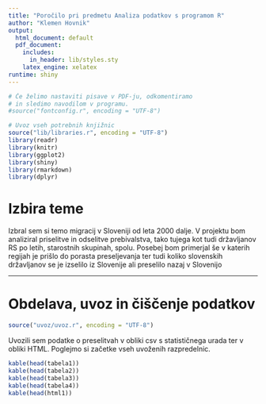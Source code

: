 ```yaml
---
title: "Poročilo pri predmetu Analiza podatkov s programom R"
author: "Klemen Hovnik"
output:
  html_document: default
  pdf_document:
    includes:
      in_header: lib/styles.sty
    latex_engine: xelatex
runtime: shiny
---
```


```r
# Če želimo nastaviti pisave v PDF-ju, odkomentiramo
# in sledimo navodilom v programu.
#source("fontconfig.r", encoding = "UTF-8")

# Uvoz vseh potrebnih knjižnic
source("lib/libraries.r", encoding = "UTF-8")
library(readr)
library(knitr)
library(ggplot2)
library(shiny)
library(rmarkdown)
library(dplyr) 
```
# Izbira teme

Izbral sem si temo migracij v Sloveniji od leta 2000 dalje.  V projektu bom analiziral priselitve in odselitve prebivalstva, tako tujega kot tudi državljanov RS po letih, starostnih skupinah, spolu. Posebej bom primerjal še v katerih regijah je prišlo do porasta preseljevanja ter tudi koliko slovenskih državljanov se je izselilo iz Slovenije ali preselilo nazaj v Slovenijo

***

# Obdelava, uvoz in čiščenje podatkov

```r
source("uvoz/uvoz.r", encoding = "UTF-8")
```

Uvozili sem podatke o preselitvah v obliki csv s statističnega urada ter v obliki HTML. Poglejmo si začetke vseh uvoženih razpredelnic.

```r
kable(head(tabela1))
kable(head(tabela2))
kable(head(tabela3))
kable(head(tabela4))
kable(head(html1))
```


